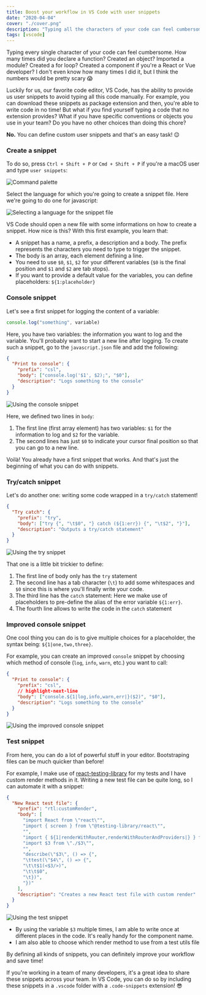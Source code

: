 ```yaml
---
title: Boost your workflow in VS Code with user snippets
date: "2020-04-04"
cover: "./cover.png"
description: "Typing all the characters of your code can feel cumbersome. However, you can improve your workflow by using custom user snippets. Learn how to do so in VS Code."
tags: [vscode]
---
```


Typing every single character of your code can feel cumbersome. How many times did you declare a function? Created an object? Imported a module? Created a for loop? Created a component if you're a React or Vue developer? I don't even know how many times I did it, but I think the numbers would be pretty scary 😱

Luckily for us, our favorite code editor, VS Code, has the ability to provide us user snippets to avoid typing all this code manually. For example, you can download these snippets as package extension and then, you're able to write code in no time! But what if you find yourself typing a code that no extension provides? What if you have specific conventions or objects you use in your team? Do you have no other choices than doing this chore?

**No.** You can define custom user snippets and that's an easy task! 😌

### Create a snippet

To do so, press `Ctrl + Shift + P` or `Cmd + Shift + P` if you're a macOS user and type `user snippets`:

![Command palette](./command.png)

Select the language for which you're going to create a snippet file. Here we're going to do one for javascript:

![Selecting a language for the snippet file](./list-code.png)

VS Code should open a new file with some informations on how to create a snippet. How nice is this? With this first example, you learn that:

- A snippet has a name, a prefix, a description and a body. The prefix represents the characters you need to type to trigger the snippet.
- The body is an array, each element defining a line.
- You need to use `$0`, `$1`, `$2` for your different variables (`$0` is the final position and `$1` and `$2` are tab stops).
- If you want to provide a default value for the variables, you can define placeholders: `${1:placeholder}`

### Console snippet

Let's see a first snippet for logging the content of a variable:

```javascript
console.log("something", variable)
```

Here, you have two variables: the information you want to log and the variable.
You'll probably want to start a new line after logging. To create such a snippet, go to the `javascript.json` file and add the following:

```json:title=javascript.json
{
  "Print to console": {
    "prefix": "csl",
    "body": ["console.log('$1', $2);", "$0"],
    "description": "Logs something to the console"
  }
}
```

![Using the console snippet](./console.gif)

Here, we defined two lines in `body`:

1. The first line (first array element) has two variables: `$1` for the information to log and `$2` for the variable.
2. The second lines has just `$0` to indicate your cursor final position so that you can go to a new line.

Voilà! You already have a first snippet that works. And that's just the beginning of what you can do with snippets.

### Try/catch snippet

Let's do another one: writing some code wrapped in a `try/catch` statement!

```json:title=javascript.json
{
  "Try catch": {
    "prefix": "try",
    "body": ["try {", "\t$0", "} catch (${1:err}) {", "\t$2", "}"],
    "description": "Outputs a try/catch statement"
  }
}
```

![Using the try snippet](./try.gif)

That one is a little bit trickier to define:

1. The first line of body only has the `try` statement
2. The second line has a tab character (`\t`) to add some whitespaces and `$0` since this is where you'll finally write your code.
3. The third line has the `catch` statement: Here we make use of placeholders to pre-define the alias of the error variable `${1:err}`.
4. The fourth line allows to write the code in the `catch` statement

### Improved console snippet

One cool thing you can do is to give multiple choices for a placeholder, the syntax being: `${1|one,two,three}`.

For example, you can create an improved `console` snippet by choosing which method of console (`log`, `info`, `warn`, etc.) you want to call:

```json:title=javascript.json
{
  "Print to console": {
    "prefix": "csl",
    // highlight-next-line
    "body": ["console.${1|log,info,warn,err|}($2)", "$0"],
    "description": "Logs something to the console"
  }
}
```

![Using the improved console snippet](./warn.gif)

### Test snippet

From here, you can do a lot of powerful stuff in your editor. Bootstraping files can be much quicker than before!

For example, I make use of [react-testing-library](https://testing-library.com/docs/react-testing-library/intro) for my tests and I have custom render methods in it. Writing a new test file can be quite long, so I can automate it with a snippet:

```json:title=javascript.json
{
  "New React test file": {
    "prefix": "rtl:customRender",
    "body": [
      "import React from \"react\"",
      "import { screen } from \"@testing-library/react\"",
      "",
      "import { ${1|renderWithRouter,renderWithRouterAndProviders|} } from \"$2\"",
      "import $3 from \"./$3\"",
      "",
      "describe(\"$3\", () => {",
      "\ttest(\"$4\", () => {",
      "\t\t$1(<$3/>)",
      "\t\t$0",
      "\t})",
      "})"
    ],
    "description": "Creates a new React test file with custom render"
  }
}
```

![Using the test snippet](./test.gif)

- By using the variable `$3` multiple times, I am able to write once at different places in the code. It's really handy for the component name.
- I am also able to choose which render method to use from a test utils file

By defining all kinds of snippets, you can definitely improve your workflow and save time!

If you're working in a team of many developers, it's a great idea to share these snippets across your team. In VS Code, you can do so by including these snippets in a `.vscode` folder with a `.code-snippets` extension! 😎
